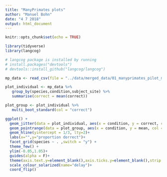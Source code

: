 ```yaml
---
title: "ManyPrimates plots"
author: "Manuel Bohn"
date: "4 7 2018"
output: html_document
---
```


```r
knitr::opts_chunk$set(echo = TRUE)

library(tidyverse)
library(langcog)

# langcog package is installed by running
# install.packages("devtools")
# devtools::install_github("langcog/langcog")

```

```r
mp_data <- read_csv(file = "../data/merged_data/01_manyprimates_pilot_merged_data.csv")
```

```r

plot_individual <- mp_data %>%
   group_by(species,condition,subject_site) %>%
   summarise(correct = mean(correct))

plot_group <- plot_individual %>%
   multi_boot_standard(col = "correct")

ggplot() +
  geom_jitter(data = plot_individual, aes(x = condition, y = correct, col = condition),width = .3,height = .015, alpha = .5)+
  geom_pointrange(data = plot_group, aes(x = condition, y = mean, col = condition,ymin = ci_lower, ymax = ci_upper),size = .8)+
  geom_hline(yintercept = 1/3, lty=2)+
  labs(x="",y="proportion dorrect")+
  facet_grid(species ~ . ,switch = "y") +
  theme_few() + 
  ylim(-0.05,1.05)+
  guides(alpha = F)+
  theme(axis.text.y=element_blank(),axis.ticks.y=element_blank(),strip.text.y = element_text(angle = 180))+
  scale_colour_solarized(name="delay")+
  coord_flip()
```

